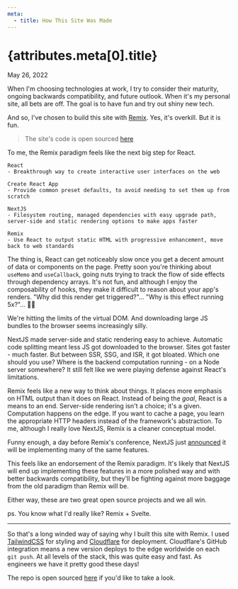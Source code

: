 ```yaml
---
meta:
  - title: How This Site Was Made
---
```


# {attributes.meta[0].title}

<div className="text-gray-400 mt-1 mb-6">May 26, 2022</div>

When I'm choosing technologies at work, I try to consider their maturity,
ongoing backwards compatibility, and future outlook. When it's my personal site,
all bets are off. The goal is to have fun and try out shiny new tech.

And so, I've chosen to build this site with [Remix](https://remix.run). Yes,
it's overkill. But it is fun.

> The site's code is open sourced
> [here](https://github.com/dgurns/personal-site-remix)

To me, the Remix paradigm feels like the next big step for React.

```
React
- Breakthrough way to create interactive user interfaces on the web

Create React App
- Provide common preset defaults, to avoid needing to set them up from scratch

NextJS
- Filesystem routing, managed dependencies with easy upgrade path, server-side and static rendering options to make apps faster

Remix
- Use React to output static HTML with progressive enhancement, move back to web standards
```

The thing is, React can get noticeably slow once you get a decent amount of data
or components on the page. Pretty soon you're thinking about `useMemo` and
`useCallback`, going nuts trying to track the flow of side effects through
dependency arrays. It's not fun, and although I enjoy the composability of
hooks, they make it difficult to reason about your app's renders. "Why did this
render get triggered?"... "Why is this effect running 5x?"... 🤦‍♂️

We're hitting the limits of the virtual DOM. And downloading large JS bundles to
the browser seems increasingly silly.

NextJS made server-side and static rendering easy to achieve. Automatic code
splitting meant less JS got downloaded to the browser. Sites got faster - much
faster. But between SSR, SSG, and ISR, it got bloated. Which one should you use?
Where is the backend computation running - on a Node server somewhere? It still
felt like we were playing defense against React's limitations.

Remix feels like a new way to think about things. It places more emphasis on
HTML output than it does on React. Instead of being the _goal_, React is a means
to an end. Server-side rendering isn't a choice; it's a given. Computation
happens on the edge. If you want to cache a page, you learn the appropriate HTTP
headers instead of the framework's abstraction. To me, although I really love
NextJS, Remix is a cleaner conceptual model.

Funny enough, a day before Remix's conference, NextJS just
[announced](https://nextjs.org/blog/layouts-rfc?utm_source=next-site&utm_medium=banner&utm_campaign=next-website)
it will be implementing many of the same features.

This feels like an endorsement of the Remix paradigm. It's likely that NextJS
will end up implementing these features in a more polished way and with better
backwards compatibility, but they'll be fighting against more baggage from the
old paradigm than Remix will be.

Either way, these are two great open source projects and we all win.

ps. You know what I'd really like? Remix + Svelte.

---

So that's a long winded way of saying why I built this site with Remix. I used
[TailwindCSS](https://tailwindcss.com) for styling and
[Cloudflare](https://pages.cloudflare.com) for deployment. Cloudflare's GitHub
integration means a new version deploys to the edge worldwide on each `git
push`. At all levels of the stack, this was quite easy and fast. As engineers we
have it pretty good these days!

The repo is open sourced [here](https://github.com/dgurns/personal-site-remix)
if you'd like to take a look.
